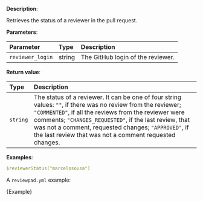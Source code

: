 
**Description**:

Retrieves the status of a reviewer in the pull request.

**Parameters**:

| Parameter        | Type   | Description                       |
| :--------------- | :----- | :-------------------------------- |
| `reviewer_login` | string | The GitHub login of the reviewer. |

**Return value**:

| Type     | Description                                                                                                                                                                                                                                                                                                                                        |
| :------- | :------------------------------------------------------------------------------------------------------------------------------------------------------------------------------------------------------------------------------------------------------------------------------------------------------------------------------------------------- |
| `string` | The status of a reviewer. It can be one of four string values: `""`, if there was no review from the reviewer; `"COMMENTED"`, if all the reviews from the reviewer were comments; `"CHANGES_REQUESTED"`, if the last review, that was not a comment, requested changes; `"APPROVED"`, if the last review that was not a comment requested changes. |

**Examples**:

```yml
$reviewerStatus("marcelosousa")
```

A `reviewpad.yml` example:

<CodeBlock language="yml">{Example}</CodeBlock>
